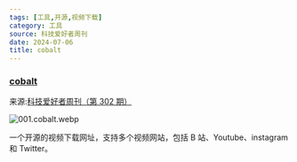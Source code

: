 ```yaml
---
tags: [工具,开源,视频下载]
category: 工具
source: 科技爱好者周刊
date: 2024-07-06
title: cobalt
---
```


### [cobalt](https://cobalt.tools/)

来源:[科技爱好者周刊（第 302 期）](https://www.ruanyifeng.com/blog/2024/05/weekly-issue-302.html)

![001.cobalt.webp](https://img.mengpeng.tech/i/2024/11/24/6742f9acbd535.webp)

一个开源的视频下载网址，支持多个视频网站，包括 B 站、Youtube、instagram 和 Twitter。
